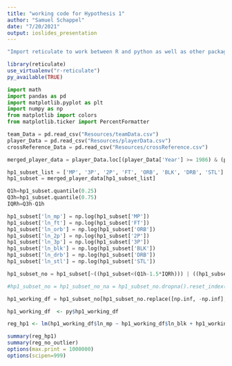 ---
title: "working code for Hypothesis 1"
author: "Samuel Schappel"
date: "7/20/2021"
output: ioslides_presentation
---
```{r}
"Import reticulate to work between R and python as well as other packages"

library(reticulate)
use_virtualenv("r-reticulate")
py_available(TRUE)

```

```{python }
import math
import pandas as pd
import matplotlib.pyplot as plt
import numpy as np
from matplotlib import colors
from matplotlib.ticker import PercentFormatter

team_Data = pd.read_csv("Resources/teamData.csv")
player_Data = pd.read_csv("Resources/playerData.csv")
crossReference_Data = pd.read_csv("Resources/crossReference.csv")

merged_player_data = player_Data.loc[(player_Data['Year'] >= 1986) & (player_Data['Year'] < 2018)]
```

```{python}
hp1_subset_list = ['MP', '3P', '2P', 'FT', 'ORB', 'BLK', 'DRB', 'STL']
hp1_subset = merged_player_data[hp1_subset_list]
```

```{python}
Q1h=hp1_subset.quantile(0.25)
Q3h=hp1_subset.quantile(0.75)
IQRh=Q3h-Q1h

hp1_subset['ln_mp'] = np.log(hp1_subset['MP'])
hp1_subset['ln_ft'] = np.log(hp1_subset['FT'])
hp1_subset['ln_orb'] = np.log(hp1_subset['ORB'])
hp1_subset['ln_2p'] = np.log(hp1_subset['2P'])
hp1_subset['ln_3p'] = np.log(hp1_subset['3P'])
hp1_subset['ln_blk'] = np.log(hp1_subset['BLK'])
hp1_subset['ln_drb'] = np.log(hp1_subset['DRB'])
hp1_subset['ln_stl'] = np.log(hp1_subset['STL'])

hp1_subset_no = hp1_subset[~((hp1_subset<(Q1h-1.5*IQRh))) | ((hp1_subset>(Q3h+1.5*IQRh)))]

#hp1_subset_no = hp1_subset_no_na = hp1_subset_no.dropna().reset_index()

hp1_working_df = hp1_subset_no[hp1_subset_no.replace([np.inf, -np.inf], np.nan).notnull().all(axis=1)]
```

```{r}
hp1_working_df  <- py$hp1_working_df

reg_hp1 <- lm(hp1_working_df$ln_mp ~ hp1_working_df$ln_blk + hp1_working_df$ln_drb + hp1_working_df$ln_stl + hp1_working_df$ln_ft + hp1_working_df$ln_orb + hp1_working_df$ln_3p + hp1_working_df$ln_2p)
```

```{r}
summary(reg_hp1)
summary(reg_no_outlier)
options(max.print = 1000000)
options(scipen=999)
```


